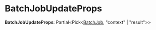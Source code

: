 
# BatchJobUpdateProps

 **BatchJobUpdateProps**: Partial&#60;Pick&#60;[BatchJob](../../entities/classes/entities.BatchJob.mdx), "context" \| "result"&#62;&#62;
